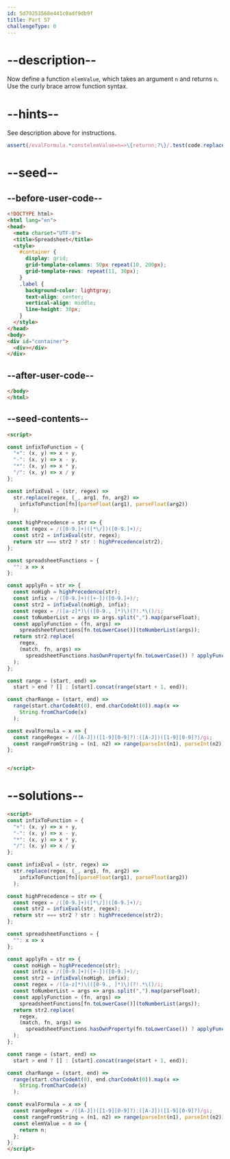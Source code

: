 ```yaml
---
id: 5d79253568e441c0adf9db9f
title: Part 57
challengeType: 0
---
```


# --description--

Now define a function `elemValue`, which takes an argument `n` and returns `n`. Use the curly brace arrow function syntax.

# --hints--

See description above for instructions.

```js
assert(/evalFormula.*constelemValue=n=>\{returnn;?\}/.test(code.replace(/\s/g, "")));
```

# --seed--

## --before-user-code--

```html
<!DOCTYPE html>
<html lang="en">
<head>
  <meta charset="UTF-8">
  <title>Spreadsheet</title>
  <style>
    #container {
      display: grid;
      grid-template-columns: 50px repeat(10, 200px);
      grid-template-rows: repeat(11, 30px);
    }
    .label {
      background-color: lightgray;
      text-align: center;
      vertical-align: middle;
      line-height: 30px;
    }
  </style>
</head>
<body>
<div id="container">
  <div></div>
</div>
```

## --after-user-code--

```html
</body>
</html>
```

## --seed-contents--

```html
<script>

const infixToFunction = {
  "+": (x, y) => x + y,
  "-": (x, y) => x - y,
  "*": (x, y) => x * y,
  "/": (x, y) => x / y
};

const infixEval = (str, regex) =>
  str.replace(regex, (_, arg1, fn, arg2) =>
    infixToFunction[fn](parseFloat(arg1), parseFloat(arg2))
  );

const highPrecedence = str => {
  const regex = /([0-9.]+)([*\/])([0-9.]+)/;
  const str2 = infixEval(str, regex);
  return str === str2 ? str : highPrecedence(str2);
};

const spreadsheetFunctions = {
  "": x => x
};

const applyFn = str => {
  const noHigh = highPrecedence(str);
  const infix = /([0-9.]+)([+-])([0-9.]+)/;
  const str2 = infixEval(noHigh, infix);
  const regex = /([a-z]*)\(([0-9., ]*)\)(?!.*\()/i;
  const toNumberList = args => args.split(",").map(parseFloat);
  const applyFunction = (fn, args) =>
    spreadsheetFunctions[fn.toLowerCase()](toNumberList(args));
  return str2.replace(
    regex,
    (match, fn, args) =>
      spreadsheetFunctions.hasOwnProperty(fn.toLowerCase()) ? applyFunction(fn, args) : match
  );
};

const range = (start, end) =>
  start > end ? [] : [start].concat(range(start + 1, end));

const charRange = (start, end) =>
  range(start.charCodeAt(0), end.charCodeAt(0)).map(x =>
    String.fromCharCode(x)
  );

const evalFormula = x => {
  const rangeRegex = /([A-J])([1-9][0-9]?):([A-J])([1-9][0-9]?)/gi;
  const rangeFromString = (n1, n2) => range(parseInt(n1), parseInt(n2));
};


</script>
```

# --solutions--

```html
<script>
const infixToFunction = {
  "+": (x, y) => x + y,
  "-": (x, y) => x - y,
  "*": (x, y) => x * y,
  "/": (x, y) => x / y
};

const infixEval = (str, regex) =>
  str.replace(regex, (_, arg1, fn, arg2) =>
    infixToFunction[fn](parseFloat(arg1), parseFloat(arg2))
  );

const highPrecedence = str => {
  const regex = /([0-9.]+)([*\/])([0-9.]+)/;
  const str2 = infixEval(str, regex);
  return str === str2 ? str : highPrecedence(str2);
};

const spreadsheetFunctions = {
  "": x => x
};

const applyFn = str => {
  const noHigh = highPrecedence(str);
  const infix = /([0-9.]+)([+-])([0-9.]+)/;
  const str2 = infixEval(noHigh, infix);
  const regex = /([a-z]*)\(([0-9., ]*)\)(?!.*\()/i;
  const toNumberList = args => args.split(",").map(parseFloat);
  const applyFunction = (fn, args) =>
    spreadsheetFunctions[fn.toLowerCase()](toNumberList(args));
  return str2.replace(
    regex,
    (match, fn, args) =>
      spreadsheetFunctions.hasOwnProperty(fn.toLowerCase()) ? applyFunction(fn, args) : match
  );
};

const range = (start, end) =>
  start > end ? [] : [start].concat(range(start + 1, end));

const charRange = (start, end) =>
  range(start.charCodeAt(0), end.charCodeAt(0)).map(x =>
    String.fromCharCode(x)
  );

const evalFormula = x => {
  const rangeRegex = /([A-J])([1-9][0-9]?):([A-J])([1-9][0-9]?)/gi;
  const rangeFromString = (n1, n2) => range(parseInt(n1), parseInt(n2));
  const elemValue = n => {
    return n;
  };
};
</script>
```
